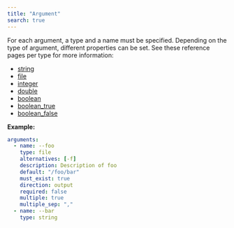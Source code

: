 ```yaml
---
title: "Argument"
search: true
---
```


For each argument, a type and a name must be specified. Depending on the type of argument, different properties can be set. See these reference pages per type for more information:  

 - [string](/reference/config/functionality/arguments/string.html)
 - [file](/reference/config/functionality/arguments/file.html)
 - [integer](/reference/config/functionality/arguments/integer.html)
 - [double](/reference/config/functionality/arguments/double.html)
 - [boolean](/reference/config/functionality/arguments/boolean.html)
 - [boolean_true](/reference/config/functionality/arguments/boolean_true.html)
 - [boolean_false](/reference/config/functionality/arguments/boolean_false.html)


**Example:**

```yaml
arguments:
  - name: --foo
    type: file
    alternatives: [-f]
    description: Description of foo
    default: "/foo/bar"
    must_exist: true
    direction: output
    required: false
    multiple: true
    multiple_sep: ","
  - name: --bar
    type: string

```

